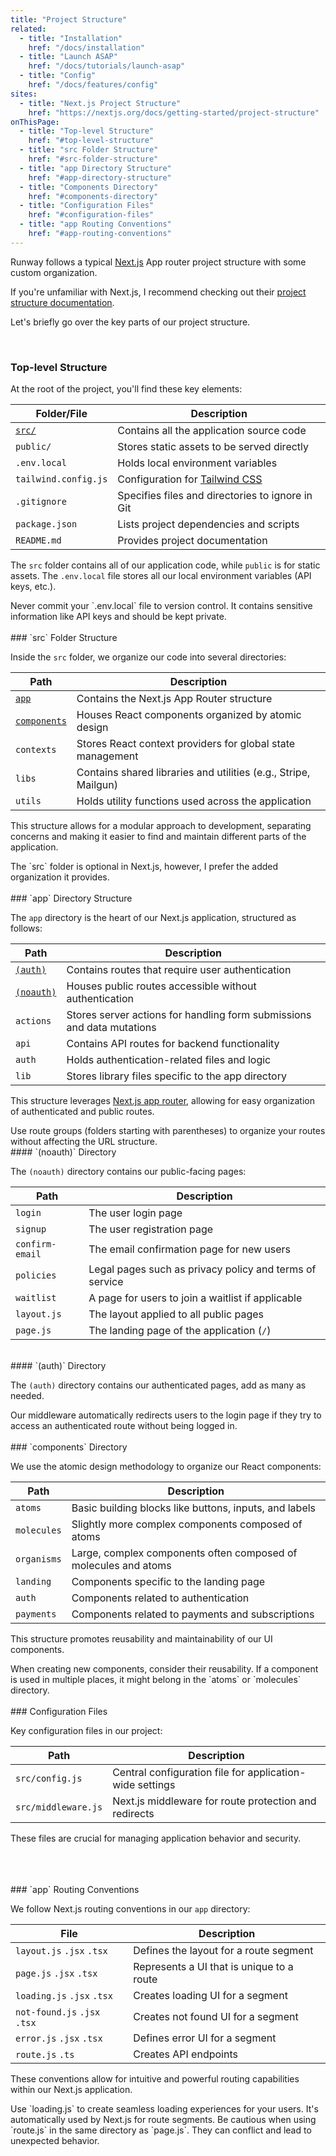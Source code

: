 ```yaml
---
title: "Project Structure"
related:
  - title: "Installation"
    href: "/docs/installation"
  - title: "Launch ASAP"
    href: "/docs/tutorials/launch-asap"
  - title: "Config"
    href: "/docs/features/config"
sites:
  - title: "Next.js Project Structure"
    href: "https://nextjs.org/docs/getting-started/project-structure"
onThisPage:
  - title: "Top-level Structure"
    href: "#top-level-structure"
  - title: "src Folder Structure"
    href: "#src-folder-structure"
  - title: "app Directory Structure"
    href: "#app-directory-structure"
  - title: "Components Directory"
    href: "#components-directory"
  - title: "Configuration Files"
    href: "#configuration-files"
  - title: "app Routing Conventions"
    href: "#app-routing-conventions"
---
```



Runway follows a typical [Next.js](http://nextjs.org) App router project structure with some custom organization.

If you're unfamiliar with Next.js, I recommend checking out their
[project structure documentation](https://nextjs.org/docs/getting-started/project-structure).

Let's briefly go over the key parts of our project structure.

<br />
<Divider />

<div id="top-level-structure" />

### Top-level Structure

At the root of the project, you'll find these key elements:

| Folder/File                     | Description                                               |
|---------------------------------|-----------------------------------------------------------|
| [`src/`](#src-folder-structure) | Contains all the application source code                  |
| `public/`                       | Stores static assets to be served directly                |
| `.env.local`                    | Holds local environment variables                         |
| `tailwind.config.js`            | Configuration for [Tailwind CSS](https://tailwindcss.com) |
| `.gitignore`                    | Specifies files and directories to ignore in Git          |
| `package.json`                  | Lists project dependencies and scripts                    |
| `README.md`                     | Provides project documentation                            |

The `src` folder contains all of our application code, while `public` is for static assets. The `.env.local` file stores all
our local environment variables (API keys, etc.).

<Caution>
    Never commit your `.env.local` file to version control. It contains sensitive information like API keys and should be kept private.
</Caution>

<br />
<br />
<Divider />

<div id="src-folder-structure" />
### `src` Folder Structure

Inside the `src` folder, we organize our code into several directories:

| Path                                  | Description                                                     |
|---------------------------------------|-----------------------------------------------------------------|
| [`app`](#app-directory-structure)     | Contains the Next.js App Router structure                       |
| [`components`](#components-directory) | Houses React components organized by atomic design              |
| `contexts`                            | Stores React context providers for global state management      |
| `libs`                                | Contains shared libraries and utilities (e.g., Stripe, Mailgun) |
| `utils`                               | Holds utility functions used across the application             |

This structure allows for a modular approach to development, separating concerns and making it easier to find and
maintain different parts of the application.

<Info>
    The `src` folder is optional in Next.js, however, I prefer the added organization it provides.
</Info>

<br />
<br />
<Divider />

<div id="app-directory-structure" />
### `app` Directory Structure

The `app` directory is the heart of our Next.js application, structured as follows:

| Path                            | Description                                                            |
|---------------------------------|------------------------------------------------------------------------|
| [`(auth)`](#auth-directory)     | Contains routes that require user authentication                       |
| [`(noauth)`](#noauth-directory) | Houses public routes accessible without authentication                 |
| `actions`                       | Stores server actions for handling form submissions and data mutations |
| `api`                           | Contains API routes for backend functionality                          |
| `auth`                          | Holds authentication-related files and logic                           |
| `lib`                           | Stores library files specific to the app directory                     |

This structure leverages [Next.js app router](https://nextjs.org/docs/app), allowing for easy organization of authenticated and public routes.

<Tip>
    Use route groups (folders starting with parentheses) to organize your routes without affecting the URL structure.
</Tip>

<br />

<div id="noauth-directory" />
#### `(noauth)` Directory

The `(noauth)` directory contains our public-facing pages:

| Path            | Description                                             |
|-----------------|---------------------------------------------------------|
| `login`         | The user login page                                     |
| `signup`        | The user registration page                              |
| `confirm-email` | The email confirmation page for new users               |
| `policies`      | Legal pages such as privacy policy and terms of service |
| `waitlist`      | A page for users to join a waitlist if applicable       |
| `layout.js`     | The layout applied to all public pages                  |
| `page.js`       | The landing page of the application (`/`)               |


<br />

<div id="auth-directory" />
#### `(auth)` Directory

The `(auth)` directory contains our authenticated pages, add as many as needed.

<Info>
    Our middleware automatically redirects users to the login page if they try to access an authenticated route without being logged in.
</Info>

<br />
<br />
<Divider />

<div id="components-directory" />
### `components` Directory

We use the atomic design methodology to organize our React components:

| Path        | Description                                                     |
|-------------|-----------------------------------------------------------------|
| `atoms`     | Basic building blocks like buttons, inputs, and labels          |
| `molecules` | Slightly more complex components composed of atoms              |
| `organisms` | Large, complex components often composed of molecules and atoms |
| `landing`   | Components specific to the landing page                         |
| `auth`      | Components related to authentication                            |
| `payments`  | Components related to payments and subscriptions                |

This structure promotes reusability and maintainability of our UI components.

<Tip>
    When creating new components, consider their reusability. If a component is used in multiple places, it might belong in the `atoms` or `molecules` directory.
</Tip>

<br />
<br />
<Divider />

<div id="configuration-files" />
### Configuration Files

Key configuration files in our project:

| Path                | Description                                              |
|---------------------|----------------------------------------------------------|
| `src/config.js`     | Central configuration file for application-wide settings |
| `src/middleware.js` | Next.js middleware for route protection and redirects    |

These files are crucial for managing application behavior and security.

<br />
<br />
<br />
<Divider />

<div id="app-routing-conventions" />
### `app` Routing Conventions

We follow Next.js routing conventions in our `app` directory:

| File                         | Description                               |
|------------------------------|-------------------------------------------|
| `layout.js` `.jsx` `.tsx`    | Defines the layout for a route segment    |
| `page.js` `.jsx` `.tsx`      | Represents a UI that is unique to a route |
| `loading.js` `.jsx` `.tsx`   | Creates loading UI for a segment          |
| `not-found.js` `.jsx` `.tsx` | Creates not found UI for a segment        |
| `error.js` `.jsx` `.tsx`     | Defines error UI for a segment            |
| `route.js` `.ts`             | Creates API endpoints                     |

These conventions allow for intuitive and powerful routing capabilities within our Next.js application.

<Tip>
    Use `loading.js` to create seamless loading experiences for your users. It's automatically used by Next.js for route segments.
</Tip>

<Caution>
    Be cautious when using `route.js` in the same directory as `page.js`. They can conflict and lead to unexpected behavior.
</Caution>
